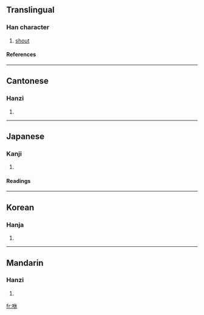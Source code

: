 ==Translingual==
===Han character===
{{Han char|rn=30|rad=口|as=06|sn=9|four=6409<sub>0</sub>|canj=口人木 (ROD)}}
# [[shout]]
====References====
{{Han ref|kx=0188.010|dkj=03570|dj=0407.020|hdz=10617.070|uh=54BB|ud=21691|bh=ABA6|bd=43942}}
----
==Cantonese==
===Hanzi===
{{yue-hanzi|jyut=|y=yau1}}
# {{defn|Cantonese}}
----
==Japanese==
===Kanji===
{{ja-kanji|grade=|rs=口06}}
# {{defn|Japanese}} 
====Readings====
{{ja-readings|on=[[く]] (ku), [[きょう]] (kyō), [[こう]] (kō)|kun=}}
----
==Korean==
===Hanja===
{{ko-hanja|hangeul=휴|rv=hyu|mr=hyu}}
# {{defn|Korean}}
----
==Mandarin==
===Hanzi===
{{cmn-hanzi|pin=[[xiū]] ([[xiu1]]), [[xǔ]] ([[xu3]])|wg=hsiu<sup>1</sup>, hsü<sup>3</sup>}}
# {{defn|Mandarin}}

[[fr:咻]]